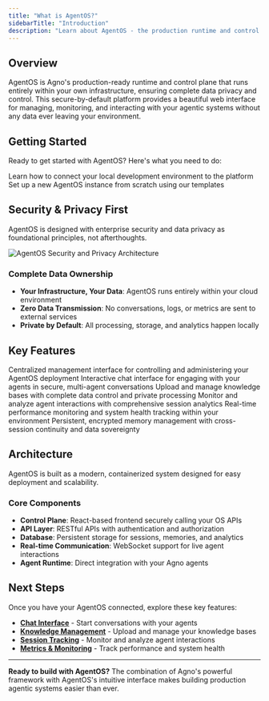 ```yaml
---
title: "What is AgentOS?"
sidebarTitle: "Introduction"
description: "Learn about AgentOS - the production runtime and control plane for your agentic systems"
---
```


## Overview

AgentOS is Agno's production-ready runtime and control plane that runs entirely within your own infrastructure, ensuring complete data privacy and control. 
This secure-by-default platform provides a beautiful web interface for managing, monitoring, and interacting with your agentic systems without any data ever leaving your environment.

## Getting Started

Ready to get started with AgentOS? Here's what you need to do:

<CardGroup cols={2}>
  <Card
    title="Connect Your AgentOS"
    icon="link"
    href="/docs/agent-os/connecting-your-os"
  >
    Learn how to connect your local development environment to the platform
  </Card>
  <Card
    title="Create Your First OS"
    icon="plus"
    href="/docs/agent-os/creating-your-first-os"
  >
    Set up a new AgentOS instance from scratch using our templates
  </Card>
</CardGroup>

## Security & Privacy First

AgentOS is designed with enterprise security and data privacy as foundational principles, not afterthoughts.

<Frame>
  <img
    src="/images/agentos-secure-infra-illustration.png"
    alt="AgentOS Security and Privacy Architecture"
    style={{ borderRadius: "0.5rem" }}
  />
</Frame>

### Complete Data Ownership

- **Your Infrastructure, Your Data**: AgentOS runs entirely within your cloud environment
- **Zero Data Transmission**: No conversations, logs, or metrics are sent to external services
- **Private by Default**: All processing, storage, and analytics happen locally

## Key Features

<CardGroup cols={2}>
  <Card
    title="Control Plane"
    icon="desktop"
    href="/docs/agent-os/control-plane"
  >
    Centralized management interface for controlling and administering your
    AgentOS deployment
  </Card>
  <Card
    title="Chat Interface"
    icon="comment"
    href="/docs/agent-os/chat-interface"
  >
    Interactive chat interface for engaging with your agents in secure,
    multi-agent conversations
  </Card>
  <Card
    title="Knowledge Management"
    icon="book"
    href="/docs/agent-os/knowledge-management"
  >
    Upload and manage knowledge bases with complete data control and private
    processing
  </Card>
  <Card
    title="Session Tracking"
    icon="clock"
    href="/docs/agent-os/session-tracking"
  >
    Monitor and analyze agent interactions with comprehensive session analytics
  </Card>
  <Card
    title="Metrics & Monitoring"
    icon="chart-line"
    href="/docs/agent-os/metrics-monitoring"
  >
    Real-time performance monitoring and system health tracking within your
    environment
  </Card>
  <Card title="Memory System" icon="brain" href="/docs/agent-os/memory-system">
    Persistent, encrypted memory management with cross-session continuity and
    data sovereignty
  </Card>
</CardGroup>

## Architecture

AgentOS is built as a modern, containerized system designed for easy deployment and scalability.

### Core Components

- **Control Plane**: React-based frontend securely calling your OS APIs
- **API Layer**: RESTful APIs with authentication and authorization
- **Database**: Persistent storage for sessions, memories, and analytics
- **Real-time Communication**: WebSocket support for live agent interactions
- **Agent Runtime**: Direct integration with your Agno agents

## Next Steps

Once you have your AgentOS connected, explore these key features:

- **[Chat Interface](/docs/agent-os/chat-interface)** - Start conversations with your agents
- **[Knowledge Management](/docs/documentation/knowledge/introduction)** - Upload and manage your knowledge bases
- **[Session Tracking](/docs/documentation/agents/sessions)** - Monitor and analyze agent interactions
- **[Metrics & Monitoring](/docs/documentation/agents/metrics)** - Track performance and system health

---

**Ready to build with AgentOS?** The combination of Agno's powerful framework with AgentOS's intuitive interface makes building production agentic systems easier than ever.
